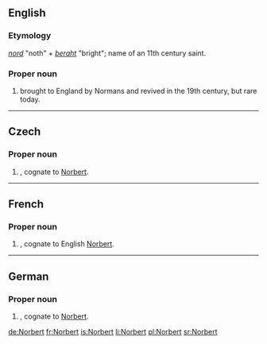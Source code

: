 ==English==

===Etymology===
{{OHG.}} ''[[nord]]'' "noth" + ''[[beraht]]'' "bright"; name of an 11th century saint.

===Proper noun===
{{en-proper noun}}

# {{given name|male}} brought to England by Normans and revived in the 19th century, but rare today.

----

==Czech==
{{wikipedia|lang=cs}}

===Proper noun===
{{cs-proper noun|g=m}}

# {{given name|male|lang=cs}}, cognate to [[#English|Norbert]].

----

==French==

===Proper noun===
{{infl|fr|proper noun}}

# {{given name|male|lang=fr}}, cognate to English [[#English|Norbert]].

----

==German==

===Proper noun===
{{infl|de|proper noun}}

# {{given name|male|lang=de}}, cognate to [[#English|Norbert]].

[[de:Norbert]]
[[fr:Norbert]]
[[is:Norbert]]
[[li:Norbert]]
[[pl:Norbert]]
[[sr:Norbert]]